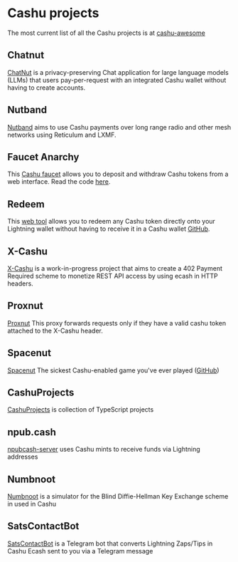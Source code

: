 
# Cashu projects

The most current list of all the Cashu projects is at [cashu-awesome](https://github.com/cashubtc/awesome-cashu/blob/main/README.md)
## Chatnut

[ChatNut](https://chatnut.sparkpay.pt/) is a privacy-preserving Chat application for large language models (LLMs) that users pay-per-request with an integrated Cashu wallet without having to create accounts.

## Nutband

[Nutband](https://github.com/jooray/nutband) aims to use Cashu payments over long range radio and other mesh networks using Reticulum and LXMF.

## Faucet Anarchy

This [Cashu faucet](https://www.gandlaf.com/faucet/anarchy) allows you to deposit and withdraw Cashu tokens from a web interface. Read the code [here](https://github.com/gandlafbtc/cashu-faucet).

## Redeem

This [web tool](https://redeem.cashu.me/) allows you to redeem any Cashu token directly onto your Lightning wallet without having to receive it in a Cashu wallet [GitHub](https://github.com/cashubtc/cashu-redeem).

## X-Cashu

[X-Cashu](https://github.com/callebtc/xcashu) is a work-in-progress project that aims to create a 402 Payment Required scheme to monetize REST API access by using ecash in HTTP headers.

## Proxnut

[Proxnut](https://github.com/gandlafbtc/proxnut) This proxy forwards requests only if they have a valid cashu token attached to the X-Cashu header.

## Spacenut

[Spacenut](https://spacenut.nutstash.app) The sickest Cashu-enabled game you've ever played ([GitHub](https://github.com/gandlafbtc/spacenut))

## CashuProjects

[CashuProjects](https://github.com/CashuProjects) is collection of TypeScript projects

## npub.cash

[npubcash-server](https://github.com/cashubtc/npubcash-server) uses Cashu mints to receive funds via Lightning addresses

## Numbnoot

[Numbnoot](https://numbnoot.gandlaf.com) is a simulator for the Blind Diffie-Hellman Key Exchange scheme in used in Cashu

## SatsContactBot

[SatsContactBot](https://github.com/massmux/SatsContact) is a Telegram bot that converts Lightning Zaps/Tips in Cashu Ecash sent to you via a Telegram message
